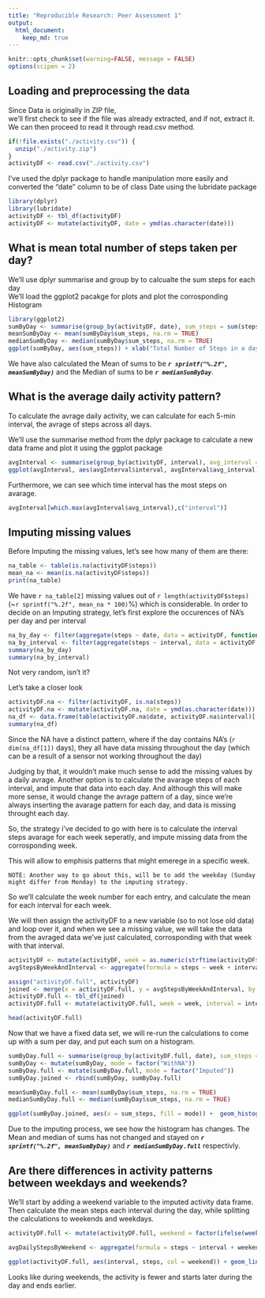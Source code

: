 ```yaml
---
title: "Reproducible Research: Peer Assessment 1"
output: 
  html_document:
    keep_md: true
---
```

```r
knitr::opts_chunk$set(warning=FALSE, message = FALSE)
options(scipen = 2)
```

## Loading and preprocessing the data
Since Data is originally in ZIP file,  
we'll first check to see if the file was already extracted, and if not, extract it.  
We can then proceed to read it through read.csv method.
```r
if(!file.exists("./activity.csv")) {
  unzip("./activity.zip")
}
activityDF <- read.csv("./activity.csv")
```
I've used the dplyr package to handle manipulation more easily and converted the "date" column to be of class Date using the lubridate package
```r
library(dplyr)
library(lubridate)
activityDF <- tbl_df(activityDF)
activityDF <- mutate(activityDF, date = ymd(as.character(date)))
```

## What is mean total number of steps taken per day?
We'll use dplyr summarise and group by to calcualte the sum steps for each day  
We'll load the ggplot2 pacakge for plots and plot the corrosponding Histogram
```r
library(ggplot2)
sumByDay <- summarise(group_by(activityDF, date), sum_steps = sum(steps))
meanSumByDay <- mean(sumByDay$sum_steps, na.rm = TRUE)
medianSumByDay <- median(sumByDay$sum_steps, na.rm = TRUE)
ggplot(sumByDay, aes(sum_steps)) + xlab("Total Number of Steps in a day") + ylab("Count") + ggtitle("Histogram of Total number of Steps in a Day") + geom_histogram(bins = 20)
```
We have also calculated the Mean of sums to be **_`r sprintf("%.2f", meanSumByDay)`_** and the Median of sums to be **_`r medianSumByDay`_**. 

## What is the average daily activity pattern?
To calculate the avrage daily activity, we can calculate for each 5-min interval, the avrage of steps across all days.

We'll use the summarise method from the dplyr package to calculate a new data frame and plot it using the ggplot package

```r
avgInterval <- summarise(group_by(activityDF, interval), avg_interval = mean(steps, na.rm = TRUE))
ggplot(avgInterval, aes(avgInterval$interval, avgInterval$avg_interval)) + geom_line() + ylab("Avg Steps in each day") + xlab("Interval") + ggtitle("Avarage steps in each interval across days")
```

Furthermore, we can see which time interval has the most steps on avarage.

```r
avgInterval[which.max(avgInterval$avg_interval),c("interval")]
```

## Imputing missing values
Before Imputing the missing values, let's see how many of them are there:
```r
na_table <- table(is.na(activityDF$steps))
mean_na <- mean(is.na(activityDF$steps))
print(na_table)
```
We have `r na_table[2]` missing values out of `r length(activityDF$steps)` (~`r sprintf("%.2f", mean_na * 100)`%) which is considerable.
In order to decide on an Imputing strategy, let's first explore the occurences of NA's per day and per interval

```r
na_by_day <- filter(aggregate(steps ~ date, data = activityDF, function(x) { sum(is.na(x)) }, na.action = NULL), steps > 0)
na_by_interval <- filter(aggregate(steps ~ interval, data = activityDF, function(x) { sum(is.na(x)) }, na.action = NULL), steps > 0)
summary(na_by_day)
summary(na_by_interval)
```
Not very random, isn't it?

Let's take a closer look
```r
activityDF.na <- filter(activityDF, is.na(steps))
activityDF.na <- mutate(activityDF.na, date = ymd(as.character(date)))
na_df <- data.frame(table(activityDF.na$date, activityDF.na$interval)[,])
summary(na_df)
```
Since the NA have a distinct pattern, where if the day contains NA's (`r dim(na_df[1])` days), they all have data missing throughout the day (which can be a result of a sensor not working throughout the day)

Judging by that, it wouldn't make much sense to add the missing values by a daily avrage.
Another option is to calculate the avarage steps of each interval, and impute that data into each day. And although this will make more sense, it would change the avrage pattern of a day, since we're always inserting the avarage pattern for each day, and data is missing throught each day.

So, the strategy i've decided to go with here is to calculate the interval steps avarage for each week seperatly, and impute missing data from the corrosponding week.

This will allow to emphisis patterns that might emerege in a specific week.

```
NOTE: Another way to go about this, will be to add the weekday (Sunday might differ from Monday) to the imputing strategy.
```
So we'll calculate the week number for each entry, and calculate the mean for each interval for each week.


We will then assign the activityDF to a new variable (so to not lose old data) and loop over it, and when we see a missing value, we will take the data from the avraged data we've just calculated, corrosponding with that week with that interval.
```r
activityDF <- mutate(activityDF, week = as.numeric(strftime(activityDF$date, "%W")))
avgStepsByWeekAndInterval <- aggregate(formula = steps ~ week + interval, data = activityDF, FUN = mean, na.rm = TRUE)

assign("activityDF.full", activityDF)
joined <- merge(x = activityDF.full, y = avgStepsByWeekAndInterval, by = c("interval", "week"))
activityDF.full <- tbl_df(joined)
activityDF.full <- mutate(activityDF.full, week = week, interval = interval, steps = ifelse(test = is.na(steps.x), steps.y, steps.x)) %>% select(one_of(c("date", "week", "interval", "steps"))) %>% arrange(week, date, interval)

head(activityDF.full)
```

Now that we have a fixed data set, we will re-run the calculations to come up with a sum per day, and put each sum on a histogram.
```r
sumByDay.full <- summarise(group_by(activityDF.full, date), sum_steps = sum(steps))
sumByDay <- mutate(sumByDay, mode = factor("WithNA"))
sumByDay.full <- mutate(sumByDay.full, mode = factor("Imputed"))
sumByDay.joined <- rbind(sumByDay, sumByDay.full)

meanSumByDay.full <- mean(sumByDay$sum_steps, na.rm = TRUE)
medianSumByDay.full <- median(sumByDay$sum_steps, na.rm = TRUE)

ggplot(sumByDay.joined, aes(x = sum_steps, fill = mode)) +  geom_histogram(alpha = 0.5, bins = 20, position = "identity") + xlab("Total Number of Steps in a day") + ylab("Count") + ggtitle("Histogram of Total number of Steps in a Day (Imputed vs. With NA)")

```
Due to the imputing process, we see how the histogram has changes. The Mean and median of sums has not changed and stayed on **_`r sprintf("%.2f", meanSumByDay)`_** and **_`r medianSumByDay.full`_** respectivly. 



## Are there differences in activity patterns between weekdays and weekends?

We'll start by adding a weekend variable to the imputed activity data frame.
Then calculate the mean steps each interval during the day, while splitting the calculations to weekends and weekdays.

```r
activityDF.full <- mutate(activityDF.full, weekend = factor(ifelse(weekdays(date) %in% c("Saturday", "Sunday"), "weekend", "weekday")))

avgDailyStepsByWeekend <- aggregate(formula = steps ~ interval + weekend, data = activityDF.full, FUN = mean)

ggplot(activityDF.full, aes(interval, steps, col = weekend)) + geom_line() + facet_grid(weekend ~ .) + ylab("Mean Steps") + xlab("5 Min intervals during the day") + ggtitle("Weekdays Vs. Weekdays avarage activity")
```

Looks like during weekends, the activity is fewer and starts later during the day and ends earlier. 
